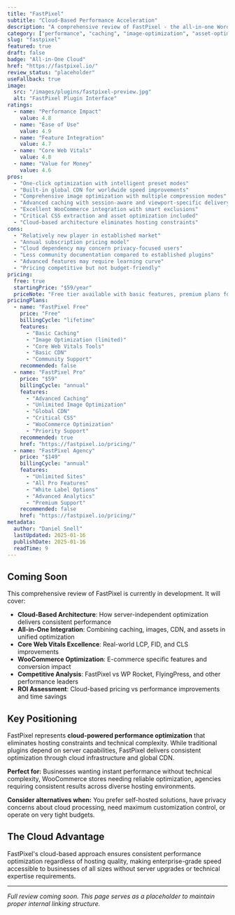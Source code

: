 ```yaml
---
title: "FastPixel"
subtitle: "Cloud-Based Performance Acceleration"
description: "A comprehensive review of FastPixel - the all-in-one WordPress performance plugin combining advanced caching, image optimization, CDN, and asset management through cloud-based infrastructure for instant speed improvements."
category: ["performance", "caching", "image-optimization", "asset-optimization"]
slug: "fastpixel"
featured: true
draft: false
badge: "All-in-One Cloud"
href: "https://fastpixel.io/"
review_status: "placeholder"
useFallback: true
image:
  src: "/images/plugins/fastpixel-preview.jpg"
  alt: "FastPixel Plugin Interface"
ratings:
  - name: "Performance Impact"
    value: 4.8
  - name: "Ease of Use"
    value: 4.9
  - name: "Feature Integration"
    value: 4.7
  - name: "Core Web Vitals"
    value: 4.8
  - name: "Value for Money"
    value: 4.6
pros:
  - "One-click optimization with intelligent preset modes"
  - "Built-in global CDN for worldwide speed improvements"
  - "Comprehensive image optimization with multiple compression modes"
  - "Advanced caching with session-aware and viewport-specific delivery"
  - "Excellent WooCommerce integration with smart exclusions"
  - "Critical CSS extraction and asset optimization included"
  - "Cloud-based architecture eliminates hosting constraints"
cons:
  - "Relatively new player in established market"
  - "Annual subscription pricing model"
  - "Cloud dependency may concern privacy-focused users"
  - "Less community documentation compared to established plugins"
  - "Advanced features may require learning curve"
  - "Pricing competitive but not budget-friendly"
pricing:
  free: true
  startingPrice: "$59/year"
  priceNote: "Free tier available with basic features, premium plans for advanced optimization"
pricingPlans:
  - name: "FastPixel Free"
    price: "Free"
    billingCycle: "lifetime"
    features:
      - "Basic Caching"
      - "Image Optimization (limited)"
      - "Core Web Vitals Tools"
      - "Basic CDN"
      - "Community Support"
    recommended: false
  - name: "FastPixel Pro"
    price: "$59"
    billingCycle: "annual"
    features:
      - "Advanced Caching"
      - "Unlimited Image Optimization"
      - "Global CDN"
      - "Critical CSS"
      - "WooCommerce Optimization"
      - "Priority Support"
    recommended: true
    href: "https://fastpixel.io/pricing/"
  - name: "FastPixel Agency"
    price: "$149"
    billingCycle: "annual"
    features:
      - "Unlimited Sites"
      - "All Pro Features"
      - "White Label Options"
      - "Advanced Analytics"
      - "Premium Support"
    recommended: false
    href: "https://fastpixel.io/pricing/"
metadata:
  author: "Daniel Snell"
  lastUpdated: 2025-01-16
  publishDate: 2025-01-16
  readTime: 9
---
```


## Coming Soon

This comprehensive review of FastPixel is currently in development. It will cover:

- **Cloud-Based Architecture**: How server-independent optimization delivers consistent performance
- **All-in-One Integration**: Combining caching, images, CDN, and assets in unified optimization
- **Core Web Vitals Excellence**: Real-world LCP, FID, and CLS improvements
- **WooCommerce Optimization**: E-commerce specific features and conversion impact
- **Competitive Analysis**: FastPixel vs WP Rocket, FlyingPress, and other performance leaders
- **ROI Assessment**: Cloud-based pricing vs performance improvements and time savings

## Key Positioning

FastPixel represents **cloud-powered performance optimization** that eliminates hosting constraints and technical complexity. While traditional plugins depend on server capabilities, FastPixel delivers consistent optimization through cloud infrastructure and global CDN.

**Perfect for:** Businesses wanting instant performance without technical complexity, WooCommerce stores needing reliable optimization, agencies requiring consistent results across diverse hosting environments.

**Consider alternatives when:** You prefer self-hosted solutions, have privacy concerns about cloud processing, need maximum customization control, or operate on very tight budgets.

## The Cloud Advantage

FastPixel's cloud-based approach ensures consistent performance optimization regardless of hosting quality, making enterprise-grade speed accessible to businesses of all sizes without server upgrades or technical expertise requirements.

---

*Full review coming soon. This page serves as a placeholder to maintain proper internal linking structure.*